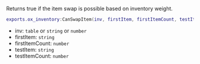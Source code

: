 Returns true if the item swap is possible based on inventory weight.

```lua
exports.ox_inventory:CanSwapItem(inv, firstItem, firstItemCount, testItem, testItemCount)
```

* inv: `table` or `string` or `number`
* firstItem: `string`
* firstItemCount: `number`
* testItem: `string`
* testItemCount: `number`
